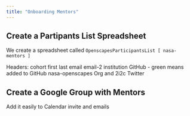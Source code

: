 ```yaml
---
title: "Onboarding Mentors"
---
```


## Create a Partipants List Spreadsheet

We create a spreadsheet called `OpenscapesParticipantsList [ nasa-mentors ]`

Headers: 
cohort	first	last	email	email-2	institution	GitHub - green means added to GitHub nasa-openscapes Org and 2i2c	Twitter

## Create a Google Group with Mentors

Add it easily to Calendar invite and emails